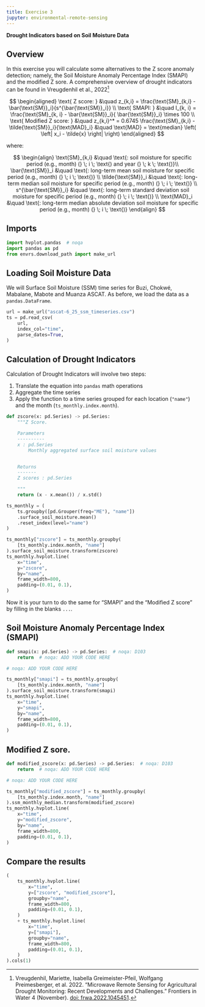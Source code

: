 ```yaml
---
title: Exercise 3
jupyter: environmental-remote-sensing
---
```


**Drought Indicators based on Soil Moisture Data**

## Overview

In this exercise you will calculate some alternatives to the Z score anomaly detection; namely, the Soil Moisture Anomaly Percentage Index (SMAPI) and the modified Z sore. A comprehensive overview of drought indicators can be found in Vreugdenhil et al., 2022[^1]



$$
\begin{aligned}
\text{ Z score: }  &\quad  z_{k,i} = \frac{\text{SM}_{k,i} - \bar{\text{SM}}_i}{s^{\bar{\text{SM}}_i}}  \\
\text{ SMAPI: }  &\quad  I_{k, i} =  \frac{\text{SM}_{k, i} - \bar{\text{SM}}_i}{ \bar{\text{SM}}_i} \times 100 \\
\text{ Modified Z score: }  &\quad  z_{k,i}^* = 0.6745 \frac{\text{SM}_{k,i} - \tilde{\text{SM}}_i}{\text{MAD}_i} &\quad \text{MAD} = \text{median} \left( \left| x_i - \tilde{x} \right| \right)
\end{aligned}
$$

where:

$$
\begin{align}
\text{SM}_{k,i} &\quad \text{: soil moisture for specific period (e.g., month) (} \; i \; \text{) and year (} \; k \; \text{)}\\
\bar{\text{SM}}_i &\quad \text{: long-term mean soil moisture for specific period (e.g., month) (} \; i \; \text{)} \\
\tilde{\text{SM}}_i &\quad \text{: long-term median soil moisture for specific period (e.g., month) (} \; i \; \text{)} \\
s^{\bar{\text{SM}}_i} &\quad \text{: long-term standard deviation soil moisture for specific period (e.g., month) (} \; i \; \text{)} \\
\text{MAD}_i &\quad \text{: long-term median absolute deviation soil moisture for specific period (e.g., month) (} \; i \; \text{)}
\end{align}
$$

[^1]: Vreugdenhil, Mariette, Isabella Greimeister-Pfeil, Wolfgang Preimesberger, et al. 2022. “Microwave Remote Sensing for Agricultural Drought Monitoring: Recent Developments and Challenges.” Frontiers in Water 4 (November). [doi: frwa.2022.1045451](https://doi.org/10.3389/frwa.2022.1045451).

## Imports


```python
import hvplot.pandas  # noqa
import pandas as pd
from envrs.download_path import make_url
```

## Loading Soil Moisture Data

We will Surface Soil Moisture (SSM) time series for Buzi, Chokwé, Mabalane, Mabote and Muanza ASCAT. As before, we load the data as a `pandas.DataFrame`.

```python
url = make_url("ascat-6_25_ssm_timeseries.csv")
ts = pd.read_csv(
    url,
    index_col="time",
    parse_dates=True,
)
```

## Calculation of Drought Indicators

Calculation of Drought Indicators will involve two steps:

1. Translate the equation into `pandas` math operations
2. Aggregate the time series
2. Apply the function to a time series grouped for each location (`"name"`) and the month (`ts_monthly.index.month`).

```python
def zscore(x: pd.Series) -> pd.Series:
    """Z Score.

    Parameters
    ----------
    x : pd.Series
        Monthly aggregated surface soil moisture values


    Returns
    -------
    Z scores : pd.Series

    """
    return (x - x.mean()) / x.std()
```

```python
ts_monthly = (
    ts.groupby([pd.Grouper(freq="ME"), "name"])
    .surface_soil_moisture.mean()
    .reset_index(level="name")
)
```

```python
ts_monthly["zscore"] = ts_monthly.groupby(
    [ts_monthly.index.month, "name"]
).surface_soil_moisture.transform(zscore)
ts_monthly.hvplot.line(
    x="time",
    y="zscore",
    by="name",
    frame_width=800,
    padding=(0.01, 0.1),
)
```

Now it is your turn to do the same for "SMAPI" and the "Modified Z score" by filling in the blanks `...`.

## Soil Moisture Anomaly Percentage Index (SMAPI)

```python
def smapi(x: pd.Series) -> pd.Series:  # noqa: D103
    return  # noqa: ADD YOUR CODE HERE
```

```python
# noqa: ADD YOUR CODE HERE
```

```python
ts_monthly["smapi"] = ts_monthly.groupby(
    [ts_monthly.index.month, "name"]
).surface_soil_moisture.transform(smapi)
ts_monthly.hvplot.line(
    x="time",
    y="smapi",
    by="name",
    frame_width=800,
    padding=(0.01, 0.1),
)
```

## Modified Z sore.

```python
def modified_zscore(x: pd.Series) -> pd.Series:  # noqa: D103
    return  # noqa: ADD YOUR CODE HERE
```

```python
# noqa: ADD YOUR CODE HERE
```

```python
ts_monthly["modified_zscore"] = ts_monthly.groupby(
    [ts_monthly.index.month, "name"]
).ssm_monthly_median.transform(modified_zscore)
ts_monthly.hvplot.line(
    x="time",
    y="modified_zscore",
    by="name",
    frame_width=800,
    padding=(0.01, 0.1),
)
```

## Compare the results

```python
(
    ts_monthly.hvplot.line(
        x="time",
        y=["zscore", "modified_zscore"],
        groupby="name",
        frame_width=800,
        padding=(0.01, 0.1),
    )
    + ts_monthly.hvplot.line(
        x="time",
        y=["smapi"],
        groupby="name",
        frame_width=800,
        padding=(0.01, 0.1),
    )
).cols(1)
```
